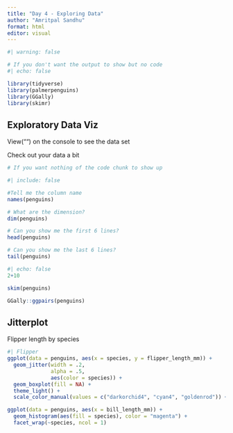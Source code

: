 ```yaml
---
title: "Day 4 - Exploring Data"
author: "Amritpal Sandhu"
format: html
editor: visual
---
```


```r

#| warning: false

# If you don't want the output to show but no code
#| echo: false

library(tidyverse)
library(palmerpenguins)
library(GGally)
library(skimr)
```

## Exploratory Data Viz

View("") on the console to see the data set

Check out your data a bit

```r

# If you want nothing of the code chunk to show up

#| include: false

#Tell me the column name
names(penguins)

# What are the dimension?
dim(penguins)

# Can you show me the first 6 lines?
head(penguins)

# Can you show me the last 6 lines?
tail(penguins)
```

```r
#| echo: false
2+10
```

```r
skim(penguins)
```

```r
GGally::ggpairs(penguins)
```


## Jitterplot

Flipper length by species

```r
#| Flipper
ggplot(data = penguins, aes(x = species, y = flipper_length_mm)) + 
  geom_jitter(width = .2, 
              alpha = .5, 
              aes(color = species)) + 
  geom_boxplot(fill = NA) +
  theme_light() +
  scale_color_manual(values = c("darkorchid4", "cyan4", "goldenrod")) + labs(x = "Penguin Species", y = "Flipper Length", title = "Flipper Length vs Species")

```

```r
ggplot(data = penguins, aes(x = bill_length_mm)) + 
  geom_histogram(aes(fill = species), color = "magenta") + 
  facet_wrap(~species, ncol = 1)
```

